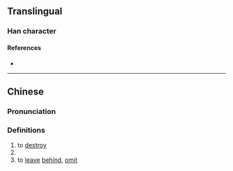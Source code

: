 {{character info/new}}
==Translingual==

===Han character===
{{Han char|rn=64|rad=手|as=16|sn=19|four=|canj=QDLC|ids=⿰扌賴}}

====References====
* {{Han ref|kx=0462.320|dkj=12961|dj=0811.320|hdz=31982.070|uh=650B|ud=25867}}

----
==Chinese==
{{zh-forms}}

===Pronunciation===
{{zh-pron
|m=là
|m-s=
|c=
|c-t=
|g=
|h=pfs=
|j=
|md=
|mn=
|mn-t=
|w=
|x=
|mc=y
|oc=y
|cat=v
}}

===Definitions===
{{zh-hanzi}}

# to [[destroy]]
# {{zh-only|把攋}}
# to [[leave]] [[behind]], [[omit]]